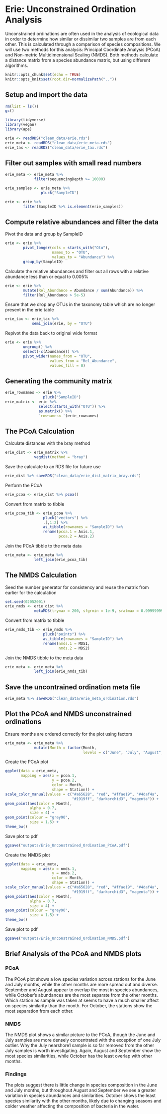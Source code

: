 # Erie: Unconstrained Ordination Analysis
Unconstrained ordinations are often used in the analysis of ecological data in order to determine how similar or dissimilar two samples are from each other. This is calculated through a comparison of species compositions. We will use two methods for this analysis: Principal Coordinate Analysis (PCoA) and Non-metric Multidimensional Scaling (NMDS). Both methods calculate a distance matrix from a species abundance matrix, but using different algorithms.

```r
knitr::opts_chunk$set(echo = TRUE)
knitr::opts_knit$set(root.dir=normalizePath(".."))
```

## Setup and import the data
```r
rm(list = ls())
gc()

library(tidyverse)
library(vegan)
library(ape)

erie <- readRDS("clean_data/erie.rds")
erie_meta <- readRDS("clean_data/erie_meta.rds")
erie_tax <- readRDS("clean_data/erie_tax.rds")
```

## Filter out samples with small read numbers
```r
erie_meta <- erie_meta %>%
             filter(sequencingDepth >= 10000)

erie_samples <- erie_meta %>%
                pluck("SampleID")

erie <- erie %>%
        filter(SampleID %>% is.element(erie_samples))
```

## Compute relative abundances and filter the data
Pivot the data and group by SampleID
```r
erie <- erie %>%
        pivot_longer(cols = starts_with("Otu"),
                     names_to = "OTU",
                     values_to = "Abundance") %>%
        group_by(SampleID)
```

Calculate the relative abundances and filter out all rows with a relative abundance less than or equal to 0.005%
```r
erie <- erie %>%
        mutate(Rel_Abundance = Abundance / sum(Abundance)) %>%
        filter(Rel_Abundance > 5e-5)
```

Ensure that we drop any OTUs in the taxonomy table which are no longer present in the erie table
```r
erie_tax <- erie_tax %>%
            semi_join(erie, by = "OTU")
```

Repivot the data back to original wide format
```r
erie <- erie %>%
        ungroup() %>%
        select(-c(Abundance)) %>%
        pivot_wider(names_from = "OTU",
                    values_from = "Rel_Abundance",
                    values_fill = 0)
```

## Generating the community matrix
```r
erie_rownames <- erie %>%
                 pluck("SampleID")
erie_matrix <- erie %>%
               select(starts_with("OTU")) %>%
               as.matrix() %>%
               `rownames<-`(erie_rownames)
```

## The PCoA Calculation
Calculate distances with the bray method
```r
erie_dist <- erie_matrix %>%
             vegdist(method = "bray")
```

Save the calculate to an RDS file for future use
```r
erie_dist %>% saveRDS("clean_data/erie_dist_matrix_bray.rds")
```

Perform the PCoA
```r
erie_pcoa <- erie_dist %>% pcoa()
```

Convert from matrix to tibble
```r
erie_pcoa_tib <- erie_pcoa %>%
                 pluck("vectors") %>%
                 .[,1:2] %>%
                 as_tibble(rownames = "SampleID") %>%
                 rename(pcoa.1 = Axis.1,
                        pcoa.2 = Axis.2)
```

Join the PCoA tibble to the meta data
```r
erie_meta <- erie_meta %>%
             left_join(erie_pcoa_tib)
```

## The NMDS Calculation
Seed the number generator for consistency and reuse the matrix from earlier for the calculation
```r
set.seed(02052001)
erie_nmds <- erie_dist %>%
             metaMDS(trymax = 200, sfgrmin = 1e-9, sratmax = 0.999999999)
```

Convert from matrix to tibble
```r
erie_nmds_tib <- erie_nmds %>%
                 pluck("points") %>%
                 as_tibble(rownames = "SampleID") %>%
                 rename(nmds.1 = MDS1,
                        nmds.2 = MDS2)
```

Join the NMDS tibble to the meta data
```r
erie_meta <- erie_meta %>%
             left_join(erie_nmds_tib)
```

## Save the uncontrained ordination meta file
```r
erie_meta %>% saveRDS("clean_data/erie_meta_ordination.rds")
```

## Plot the PCoA and NMDS unconstrained ordinations

Ensure months are ordered correctly for the plot using factors
```r
erie_meta <- erie_meta %>%
             mutate(Month = factor(Month,
                                   levels = c("June", "July", "August", "September", "October")))
```

Create the PCoA plot
```r
ggplot(data = erie_meta,
       mapping = aes(x = pcoa.1,
                     y = pcoa.2,
                     color = Month,
                     shape = Station)) +
scale_color_manual(values = c("#a65628", "red", "#ffae19", "#4daf4a",
                              "#1919ff", "darkorchid3", "magenta")) +
geom_point(aes(color = Month),
           alpha = 0.7,
           size = 4) +
geom_point(colour = "grey90",
           size = 1.5) +
theme_bw()
```

Save plot to pdf
```r
ggsave("outputs/Erie_Unconstrained_Ordination_PCoA.pdf")
```

Create the NMDS plot
```r
ggplot(data = erie_meta,
       mapping = aes(x = nmds.1,
                     y = nmds.2,
                     color = Month,
                     shape = Station)) +
scale_color_manual(values = c("#a65628", "red", "#ffae19", "#4daf4a",
                              "#1919ff", "darkorchid3", "magenta")) +
geom_point(aes(color = Month),
           alpha = 0.7,
           size = 4) +
geom_point(colour = "grey90",
           size = 1.5) +
theme_bw()
```

Save plot to pdf
```r
ggsave("outputs/Erie_Unconstrained_Ordination_NMDS.pdf")
```

## Brief Analysis of the PCoA and NMDS plots
### PCoA
The PCoA plot shows a low species variation across stations for the June and July months, while the other months are more spread out and diverse. September and August appear to overlap the most in species abundances, while October's abundances are the most separate from the other months. Which station as sample was taken at seems to have a much smaller affect on species similarity than the month. For October, the stations show the most separation from each other.

### NMDS
The NMDS plot shows a similar picture to the PCoA, though the June and July samples are more densely concentrated with the exception of one July outlier. Why the July nearshore1 sample is so far removed from the other July samples is worth investigating. Again, August and September show the most species similarities, while October has the least overlap with other months.

### Findings
The plots suggest there is little change in species composition in the June and July months, but throughout August and September we see a greater variation in species abundances and similarities. October shows the least species similarity with the other months, likely due to changing seasons and colder weather affecting the composition of bacteria in the water.